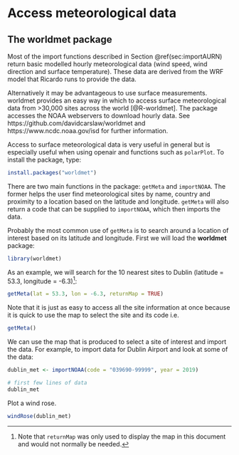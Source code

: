 # Access meteorological data  {#sec:worldmet} 

## The worldmet package

Most of the import functions described in Section \@ref(sec:importAURN) return basic modelled hourly meteorological data (wind speed, wind direction and surface temperature). These data are derived from the WRF model that Ricardo runs to provide the data. 

Alternatively it may be advantageous to use surface measurements. [worldmet]{.pkg} provides an easy way in which to access surface
meteorological data from >30,000 sites across the world [@R-worldmet]. The package
accesses the NOAA webservers to download hourly data. See https://github.com/davidcarslaw/worldmet and https://www.ncdc.noaa.gov/isd for further information.

Access to
surface meteorological data is very useful in general but is
especially useful when using [openair]{.pkg} and functions such as `polarPlot`. To install the package, type:

```r
install.packages("worldmet")
```

There are two main functions in the package: `getMeta` and
`importNOAA`. The former helps the user find meteorological sites by
name, country and proximity to a location based on the latitude and
longitude. `getMeta` will also return a code that can be supplied to
`importNOAA`, which then imports the data.

Probably the most common use of `getMeta` is to search around a
location of interest based on its latitude and longitude. First we
will load the **worldmet** package:

```r
library(worldmet)
```

As an example, we will search for the 10 nearest sites to Dublin (latitude =
53.3, longitude = -6.3)^[Note that `returnMap` was only used to display the map in this document and would not normally be needed.]:

```r
getMeta(lat = 53.3, lon = -6.3, returnMap = TRUE)
```

Note that it is just as easy to access all the site information at once because it is quick to use the map to select the site and its code i.e.

```r
getMeta()
```

We can use the map that is produced to select a site of interest and
import the data. For example, to import data for Dublin Airport and look at some of the data:

```r
dublin_met <- importNOAA(code = "039690-99999", year = 2019)

# first few lines of data
dublin_met
```

Plot a wind rose.

```r
windRose(dublin_met)
```


